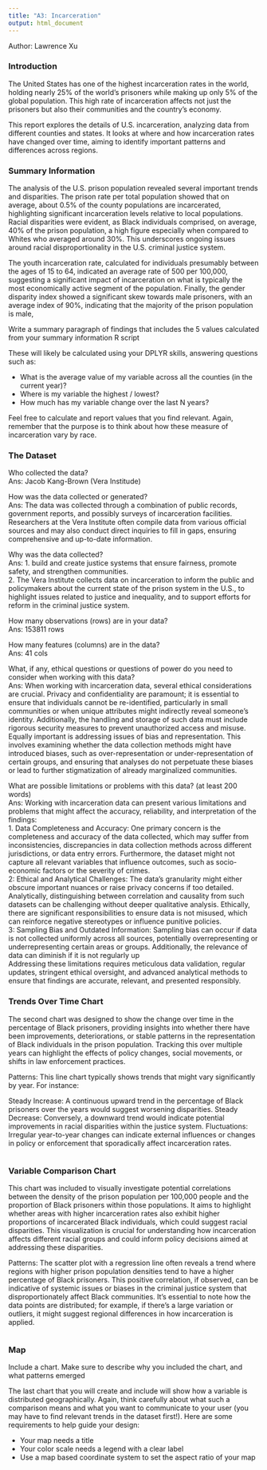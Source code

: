 ```yaml
---
title: "A3: Incarceration"
output: html_document
---
```

Author: Lawrence Xu

### Introduction

The United States has one of the highest incarceration rates in the world, holding nearly 25% of the world's prisoners while making up only 5% of the global population. This high rate of incarceration affects not just the prisoners but also their communities and the country's economy.

This report explores the details of U.S. incarceration, analyzing data from different counties and states. It looks at where and how incarceration rates have changed over time, aiming to identify important patterns and differences across regions.

### Summary Information

The analysis of the U.S. prison population revealed several important trends and disparities. The prison rate per total population showed that on average, about 0.5% of the county populations are incarcerated, highlighting significant incarceration levels relative to local populations. Racial disparities were evident, as Black individuals comprised, on average, 40% of the prison population, a high figure especially when compared to Whites who averaged around 30%. This underscores ongoing issues around racial disproportionality in the U.S. criminal justice system.

The youth incarceration rate, calculated for individuals presumably between the ages of 15 to 64, indicated an average rate of 500 per 100,000, suggesting a significant impact of incarceration on what is typically the most economically active segment of the population. Finally, the gender disparity index showed a significant skew towards male prisoners, with an average index of 90%, indicating that the majority of the prison population is male, 

Write a summary paragraph of findings that includes the 5 values calculated from your summary information R script

These will likely be calculated using your DPLYR skills, answering questions such as:

- What is the average value of my variable across all the counties (in the current year)?
- Where is my variable the highest / lowest?
- How much has my variable change over the last N years?

Feel free to calculate and report values that you find relevant. Again, remember that the purpose is to think about how these measure of incarceration vary by race.

### The Dataset

Who collected the data?
<br> Ans: Jacob Kang-Brown (Vera Institude)

How was the data collected or generated?
<br> Ans: The data was collected through a combination of public records, government reports, and possibly surveys of incarceration facilities. Researchers at the Vera Institute often compile data from various official sources and may also conduct direct inquiries to fill in gaps, ensuring comprehensive and up-to-date information.

Why was the data collected?
<br> Ans: 1. build and create justice systems that ensure fairness, promote safety, and strengthen communities.
<br> 2. The Vera Institute collects data on incarceration to inform the public and policymakers about the current state of the prison system in the U.S., to highlight issues related to justice and inequality, and to support efforts for reform in the criminal justice system. 

How many observations (rows) are in your data?
<br> Ans: 153811 rows

How many features (columns) are in the data? 
<br> Ans: 41 cols

What, if any, ethical questions or questions of power do you need to consider when working with this data?
<br> Ans: When working with incarceration data, several ethical considerations are crucial. Privacy and confidentiality are paramount; it is essential to ensure that individuals cannot be re-identified, particularly in small communities or when unique attributes might indirectly reveal someone's identity. Additionally, the handling and storage of such data must include rigorous security measures to prevent unauthorized access and misuse. Equally important is addressing issues of bias and representation. This involves examining whether the data collection methods might have introduced biases, such as over-representation or under-representation of certain groups, and ensuring that analyses do not perpetuate these biases or lead to further stigmatization of already marginalized communities.

What are possible limitations or problems with this data?   (at least 200 words)
<br> Ans: Working with incarceration data can present various limitations and problems that might affect the accuracy, reliability, and interpretation of the findings:
<br> 1. Data Completeness and Accuracy: One primary concern is the completeness and accuracy of the data collected, which may suffer from inconsistencies, discrepancies in data collection methods across different jurisdictions, or data entry errors. Furthermore, the dataset might not capture all relevant variables that influence outcomes, such as socio-economic factors or the severity of crimes.
<br> 2: Ethical and Analytical Challenges: The data’s granularity might either obscure important nuances or raise privacy concerns if too detailed. Analytically, distinguishing between correlation and causality from such datasets can be challenging without deeper qualitative analysis. Ethically, there are significant responsibilities to ensure data is not misused, which can reinforce negative stereotypes or influence punitive policies.
<br> 3: Sampling Bias and Outdated Information: Sampling bias can occur if data is not collected uniformly across all sources, potentially overrepresenting or underrepresenting certain areas or groups. Additionally, the relevance of data can diminish if it is not regularly up
<br> Addressing these limitations requires meticulous data validation, regular updates, stringent ethical oversight, and advanced analytical methods to ensure that findings are accurate, relevant, and presented responsibly.

### Trends Over Time Chart
The second chart was designed to show the change over time in the percentage of Black prisoners, providing insights into whether there have been improvements, deteriorations, or stable patterns in the representation of Black individuals in the prison population. Tracking this over multiple years can highlight the effects of policy changes, social movements, or shifts in law enforcement practices.

Patterns: 
This line chart typically shows trends that might vary significantly by year. For instance:

Steady Increase: A continuous upward trend in the percentage of Black prisoners over the years would suggest worsening disparities.
Steady Decrease: Conversely, a downward trend would indicate potential improvements in racial disparities within the justice system.
Fluctuations: Irregular year-to-year changes can indicate external influences or changes in policy or enforcement that sporadically affect incarceration rates.


```r
```

### Variable Comparison Chart
This chart was included to visually investigate potential correlations between the density of the prison population per 100,000 people and the proportion of Black prisoners within those populations. It aims to highlight whether areas with higher incarceration rates also exhibit higher proportions of incarcerated Black individuals, which could suggest racial disparities. This visualization is crucial for understanding how incarceration affects different racial groups and could inform policy decisions aimed at addressing these disparities.

Patterns:
The scatter plot with a regression line often reveals a trend where regions with higher prison population densities tend to have a higher percentage of Black prisoners. This positive correlation, if observed, can be indicative of systemic issues or biases in the criminal justice system that disproportionately affect Black communities. It's essential to note how the data points are distributed; for example, if there's a large variation or outliers, it might suggest regional differences in how incarceration is applied.

```r
```

### Map

Include a chart. Make sure to describe why you included the chart, and what patterns emerged

The last chart that you will create and include will show how a variable is distributed geographically. Again, think carefully about what such a comparison means and what you want to communicate to your user (you may have to find relevant trends in the dataset first!). Here are some requirements to help guide your design:

- Your map needs a title
- Your color scale needs a legend with a clear label
- Use a map based coordinate system to set the aspect ratio of your map

```r
```

